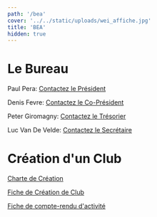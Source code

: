 ```yaml
---
path: '/bea'
cover: '../../static/uploads/wei_affiche.jpg'
title: 'BEA'
hidden: true
---
```


# Le Bureau

Paul Pera: [Contactez le Président](mailto:paul.pera@viacesi.fr)

Denis Fevre: [Contactez le Co-Président](mailto:denis.fevre@viacesi.fr)

Peter Giromagny: [Contactez le Trésorier](mailto:peter.giromagny@viacesi.fr)

Luc Van De Velde: [Contactez le Secrétaire](mailto:luc.vandevelde@viacesi.fr)

# Création d'un Club

<a href="Club/Charte.docx" download>Charte de Création </a><br />

<a href="Club/creation.docx" download>Fiche de Création de Club </a><br />

<a href="Club/compte-rendu.docx" download>Fiche de compte-rendu d'activité </a><br />
